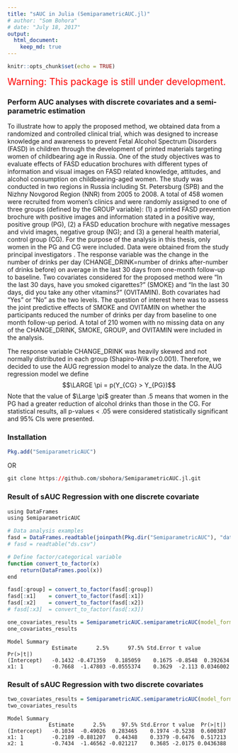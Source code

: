 ```yaml
---
title: "sAUC in Julia (SemiparametricAUC.jl)"
# author: "Som Bohora"
# date: "July 18, 2017"
output:
  html_document:
    keep_md: true
---
```


```r
knitr::opts_chunk$set(echo = TRUE)
```

<span style="color:red; font-size:150%">Warning: This package is still under development.</span>

### Perform AUC analyses with discrete covariates and a semi-parametric estimation

To illustrate how to apply the proposed method, we obtained data from a randomized and controlled clinical trial, which was designed to increase knowledge and awareness to prevent Fetal Alcohol Spectrum Disorders (FASD) in children through the development of printed materials targeting women of childbearing age in Russia. One of the study objectives was to evaluate effects of FASD education brochures with different types of information and visual images on FASD related knowledge, attitudes, and alcohol consumption on childbearing-aged women. The study was conducted in two regions in Russia including St. Petersburg (SPB) and the Nizhny Novgorod Region (NNR) from 2005 to 2008. A total of 458 women were recruited from women's clinics and were randomly assigned to one of three groups (defined by the GROUP variable): (1) a printed FASD prevention brochure with positive images and information stated in a positive way, positive group (PG), (2) a FASD education brochure with negative messages and vivid images, negative group (NG); and (3) a general health material, control group (CG). For the purpose of the analysis in this thesis, only women in the PG and CG were included. Data were obtained from the study principal investigators . The response variable was the change in the number of drinks per day (CHANGE_DRINK=number of drinks after-number of drinks before) on average in the last 30 days from one-month follow-up to baseline. Two covariates considered for the proposed method were "In the last 30 days, have you smoked cigarettes?" (SMOKE) and  "In the last 30 days, did you take any other vitamins?" (OVITAMIN). Both covariates had "Yes" or "No" as the two levels. The question of interest here was to assess the joint predictive effects of SMOKE and OVITAMIN on whether the participants reduced the number of drinks per day from baseline to one month follow-up period. A total of 210 women with no missing data on any of the CHANGE_DRINK, SMOKE, GROUP, and OVITAMIN were included in the analysis.

The response variable CHANGE_DRINK was heavily skewed and not normally distributed in each group  (Shapiro-Wilk p<0.001). Therefore, we decided to use the AUG regression model to analyze the data.  In the AUG regression model we define
$$\LARGE \pi = p(Y_{CG} > Y_{PG})$$ Note that the value of $\Large \pi$ greater than .5 means that women in the PG had a greater reduction of alcohol drinks than those in the CG. For statistical results, all p-values < .05 were considered statistically significant and 95% CIs were presented.

### Installation
```r
Pkg.add("SemiparametricAUC")
```

OR

```r
git clone https://github.com/sbohora/SemiparametricAUC.jl.git
```

### Result of sAUC Regression with one discrete covariate

```r
using DataFrames
using SemiparametricAUC

# Data analysis examples
fasd = DataFrames.readtable(joinpath(Pkg.dir("SemiparametricAUC"), "data/fasd.csv"))
# fasd = readtable("ds.csv")

# Define factor/categorical variable
function convert_to_factor(x)
    return(DataFrames.pool(x))
end

fasd[:group] = convert_to_factor(fasd[:group])
fasd[:x1]    = convert_to_factor(fasd[:x1])
fasd[:x2]    = convert_to_factor(fasd[:x2])
# fasd[:x3]  = convert_to_factor(fasd[:x3])

one_covariates_results = SemiparametricAUC.semiparametricAUC(model_formula = y ~ x1, treatment_group = :group, data = fasd)
one_covariates_results
```

```
Model Summary
              Estimate      2.5%      97.5% Std.Error t value  Pr(>|t|)
(Intercept)   -0.1432 -0.471359   0.185059    0.1675 -0.8548  0.392634
x1: 1         -0.7668  -1.47803 -0.0555374    0.3629  -2.113 0.0346002
```

### Result of sAUC Regression with two discrete covariates

```r
two_covariates_results = SemiparametricAUC.semiparametricAUC(model_formula = y ~ x1 + x2, treatment_group = :group, data = fasd)
two_covariates_results
```

```
Model Summary
             Estimate      2.5%     97.5% Std.Error t value  Pr(>|t|)
(Intercept)   -0.1034  -0.49026  0.283465    0.1974 -0.5238  0.600387
x1: 1         -0.2189 -0.881207   0.44348    0.3379 -0.6476  0.517213
x2: 1         -0.7434  -1.46562 -0.021217    0.3685 -2.0175 0.0436388
```
